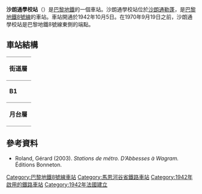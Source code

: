 {{expand|time=2016-03-09T02:07:42+00:00}}
{{no footnotes|time=2016-03-09T02:07:42+00:00}}
{{Infobox station
| name                = 沙朗通學校站
| symbol_location     = paris
| symbol              = m
| symbol2             = 
| type                = [[巴黎地鐵|巴黎地鐵]]車站
| image               = [[File:Metro_estación_Charenton-Écoles.jpg|275px]]
| alt                 = 
| caption             = 
| other_name          = 
| address             = [[沙朗通勒蓬|沙朗通勒蓬]]
| borough             = [[法蘭西島|法蘭西島]]
| country             = 法國
| iso_region          = FR_scale:2000
| coordinates_display = title
| coordinates_format  = dms
| latd  = 48.82149| latm  = | lats  = | latNS  = 
| longd = 2.41386| longm = | longs = | longEW = 
| coordinates         = 
| owned               = [[RATP|RATP]]
| operator            = [[RATP|RATP]]
| line                = 
| disabled            = 
| zone                = 1
| opened              = {{Start-date|5 October 1942}}
| closed              = <!-- {{End date|YYYY|MM|DD|df=y}} -->
| services            = 
| map_type            = France Paris
}}
'''沙朗通學校站'''（{{lang-fr|Charenton - Écoles}}）是[[巴黎地鐵|巴黎地鐵]]的一個車站。沙朗通學校站位於[[沙朗通勒蓬|沙朗通勒蓬]]，是[[巴黎地鐵8號線|巴黎地鐵8號線]]的車站。車站開通於1942年10月5日。在1970年9月19日之前，沙朗通學校站是巴黎地鐵8號線東側的端點。
== 車站結構 ==
{| border=0 cellspacing=0 cellpadding=3
|style="border-bottom:solid 1px gray;border-top:solid 1px gray;" width=50 valign=top|'''街道層'''
|-
|style="border-bottom:solid 1px gray;border-top:solid 1px gray;" width=50 valign=top|'''B1'''
|style="border-top:solid 1px gray;border-bottom:solid 1px gray;" width=100 valign=top|月台連接夾層
|-
|style="border-bottom:solid 1px gray;" width=50 rowspan=4 valign=top|'''月台層'''
|style="border-top:solid 1px gray;border-right:solid 2px black;border-left:solid 2px black;border-bottom:solid 2px black;" colspan=2|<center><small>[[側式月台|側式月台]]，右側開門</small></center>
|-
|style="border-bottom:solid 1px gray;" width=150|往巴拉
|style="border-bottom:solid 1px gray;" width=450|{{arrow|L}} [[File:Metro-M.svg|16x16px]][[File:Paris_Metro_8.svg|16x16px]]往[[巴拉站|巴拉]]<small>（[[自由站_(巴黎地鐵)|自由]]）</small>
|-
|往湖之角
|{{arrow|R}} [[File:Metro-M.svg|16x16px]][[File:Paris_Metro_8.svg|16x16px]]往[[湖之角站|湖之角]]<small>（[[邁松阿爾福獸醫學校站|邁松阿爾福獸醫學校]]）</small>
|-
|style="border-top:solid 2px black;border-right:solid 2px black;border-left:solid 2px black;border-bottom:solid 1px gray;" colspan=2|<center><small>[[側式月台|側式月台]]，右側開門</small></center>
|}
{{commons category|Charenton - Écoles (Paris Metro)}}

==參考資料==
*Roland, Gérard (2003). ''Stations de métro. D’Abbesses à Wagram.'' Éditions Bonneton.

{{巴黎地鐵8號線}}

{{DEFAULTSORT:Charenton - Écoles}}
[[Category:巴黎地鐵8號線車站|Category:巴黎地鐵8號線車站]]
[[Category:馬恩河谷省鐵路車站|Category:馬恩河谷省鐵路車站]]
[[Category:1942年啟用的鐵路車站|Category:1942年啟用的鐵路車站]]
[[Category:1942年法國建立|Category:1942年法國建立]]